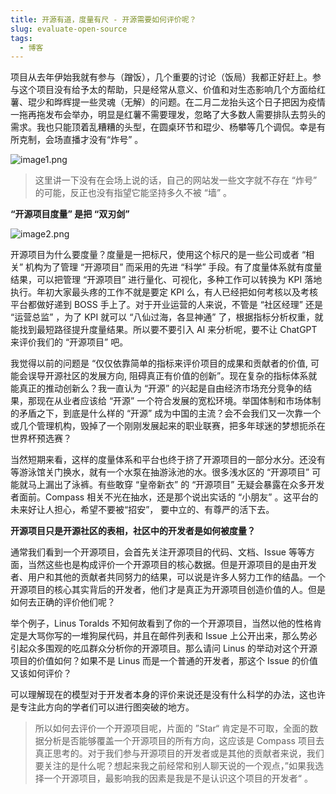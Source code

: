```yaml
---
title: 开源有道，度量有尺 - 开源需要如何评价呢？
slug: evaluate-open-source
tags:
  - 博客
---
```


<!--truncate-->

项目从去年伊始我就有参与（蹭饭），几个重要的讨论（饭局）我都正好赶上。参与这个项目没有给予太的帮助，只是经常从意义、价值和对生态影响几个方面给红薯、琨少和晔辉提一些灵魂（无解）的问题。在二月二龙抬头这个日子把因为疫情一拖再拖发布会举办，明显是红薯不需要理发，忽略了大多数人需要排队去剪头的需求。我也只能顶着乱糟糟的头型，在圆桌环节和琨少、杨攀等几个调侃。幸是有所克制，会场直播才没有“炸号” 。

![image1.png](media/image1.jpg)

> 这里讲一下没有在会场上说的话，自己的网站发一些文字就不存在 “炸号” 的可能，反正也没有指望它能坚持多久不被 “墙” 。

**“开源项目度量” 是把 “双刃剑”**

![image2.png](media/image2.jpg)

开源项目为什么要度量？度量是一把标尺，使用这个标尺的是一些公司或者 “相关” 机构为了管理 “开源项目” 而采用的先进 “科学” 手段。有了度量体系就有度量结果，可以把管理 “开源项目” 进行量化、可视化，多种工作可以转换为 KPI 落地执行。年初大家最头疼的工作不就是要定 KPI 么，有人已经把如何考核以及考核平台都做好递到 BOSS 手上了。对于开业运营的人来说，不管是 “社区经理” 还是 “运营总监” ，为了 KPI 就可以 “八仙过海，各显神通” 了，根据指标分析权重，就能找到最短路径提升度量结果。所以要不要引入 AI 来分析呢，要不让 ChatGPT 来评价我们的 “开源项目” 吧。

我觉得以前的问题是 “仅仅依靠简单的指标来评价项目的成果和贡献者的价值, 可能会误导开源社区的发展方向, 阻碍真正有价值的创新”。现在复杂的指标体系就能真正的推动创新么？我一直认为 “开源” 的兴起是自由经济市场充分竞争的结果，那现在从业者应该给 “开源” 一个符合发展的宽松环境。举国体制和市场体制的矛盾之下，到底是什么样的 “开源” 成为中国的主流？会不会我们又一次靠一个或几个管理机构，毁掉了一个刚刚发展起来的职业联赛，把多年球迷的梦想扼杀在世界杯预选赛？

当然短期来看，这样的度量体系和平台也终于挤了开源项目的一部分水分。还没有等游泳馆关门换水，就有一个水泵在抽游泳池的水。很多浅水区的 “开源项目” 可能就马上漏出了泳裤。有些敢穿 “皇帝新衣” 的 “开源项目” 无疑会暴露在众多开发者面前。Compass 相关不光在抽水，还是那个说出实话的 “小朋友” 。这平台的未来好让人担心，希望不要被“招安”， 要中立的、有尊严的活下去。

**开源项目只是开源社区的表相，社区中的开发者是如何被度量？**

通常我们看到一个开源项目，会首先关注开源项目的代码、文档、Issue 等等方面，当然这些也是构成评价一个开源项目的核心数据。但是开源项目的是由开发者、用户和其他的贡献者共同努力的结果，可以说是许多人努力工作的结晶。一个开源项目的核心其实背后的开发者，他们才是真正为开源项目创造价值的人。但是如何去正确的评价他们呢？

举个例子，Linus Toralds 不知何故看到了你的一个开源项目，当然以他的性格肯定是大骂你写的一堆狗屎代码，并且在邮件列表和 Issue 上公开出来，那么势必引起众多围观的吃瓜群众分析你的开源项目。那么请问 Linus 的举动对这个开源项目的价值如何？如果不是 Linus 而是一个普通的开发者，那这个 Issue 的价值又该如何评价？

可以理解现在的模型对于开发者本身的评价来说还是没有什么科学的办法，这也许是专注此方向的学者们可以进行图突破的地方。

> 所以如何去评价一个开源项目呢，片面的 ”Star“ 肯定是不可取，全面的数据分析是否能够覆盖一个开源项目的所有方向，这应该是 Compass 项目去真正思考的。对于我们参与开源项目的开发者或是其他的贡献者来说，我们要关注的是什么呢？想起来我之前经常和别人聊天说的一个观点，”如果我选择一个开源项目，最影响我的因素是我是不是认识这个项目的开发者“ 。
